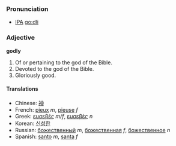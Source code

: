 ===Pronunciation===
*[[IPA]] go:dli

===Adjective===
'''godly'''
# Of or pertaining to the god of the Bible.
# Devoted to the god of the Bible.
# Gloriously good.

====Translations====
*Chinese: [[神]]
*French: [[pieux]] ''m'', [[pieuse]] ''f''
*Greek: [[ευσεβές]] ''m/f'', [[ευσεβές]] ''n''
*Korean: [[신성한]]
*Russian: [[божественный]] ''m'', [[божественная]] ''f'', [[божественное]] ''n''
*Spanish: [[santo]] ''m'', [[santa]] ''f''